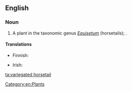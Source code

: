 ==English==
{{rfimage}}
{{wikipedia|Equisetum variegatum}}
===Noun===
{{en-noun|head=[[variegated]] [[horsetail]]}}

# A plant in the taxonomic genus ''[[Equisetum]]'' (horsetails); {{taxlink|Equisetum variegatum|species}}.

====Translations====
{{trans-top|plant}}
* Finnish: {{t-|fi|kirjokorte}}
{{trans-mid}}
* Irish: {{t-|ga|scuab eich bhreac|f}}
{{trans-bottom}}

[[Category:en:Plants]]

[[ta:variegated horsetail]]